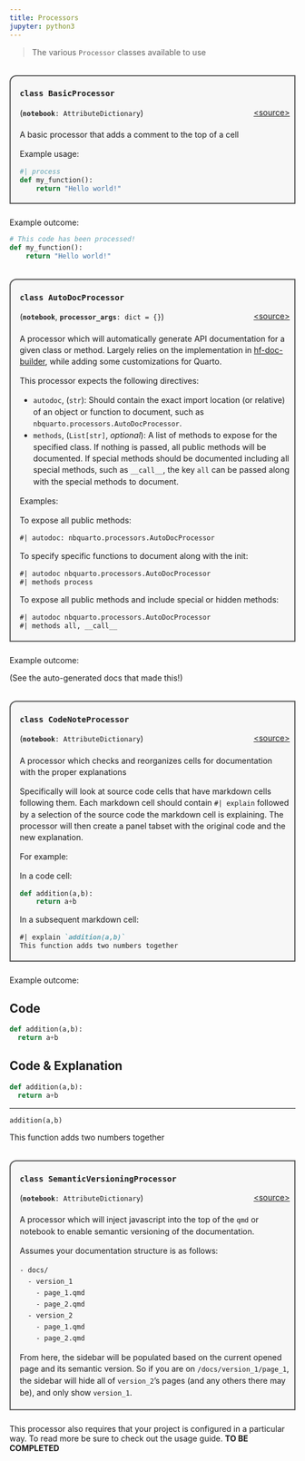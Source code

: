 ```yaml
---
title: Processors
jupyter: python3
---
```


> The various `Processor` classes available to use


<div style="background:#f7f7f7; border:2px solid #5a5a5a; border-top-width:2px; border-left-width: 2px; border-top-left-radius: 0.75rem; margin-top: 2rem; margin-bottom: 1.5rem; padding-left: 1rem; padding-right: .5rem;">

### `class BasicProcessor` {#nbquarto.processors.example.BasicProcessor}
[\<source\>](https://github.com/muellerzr/nbquarto/blob/main/src/nbquarto/processors/example.py#L17){style="float:right;font-size:.875rem;"}
<p style="font-size:.875rem;line-height:1.25rem;">
(**`notebook`**`: AttributeDictionary`)
</p>

<div style="font-size:.875rem;line-height:1.25rem;margin-bottom:1.25em; margin-top:1.25em; padding_bottom:0;">

A basic processor that adds a comment to the top of a cell

Example usage:

```python
#| process
def my_function():
    return "Hello world!"
```

</div>
</div>

Example outcome:

```python
# This code has been processed!
def my_function():
    return "Hello world!"
```
<div style="background:#f7f7f7; border:2px solid #5a5a5a; border-top-width:2px; border-left-width: 2px; border-top-left-radius: 0.75rem; margin-top: 2rem; margin-bottom: 1.5rem; padding-left: 1rem; padding-right: .5rem;">

### `class AutoDocProcessor` {#nbquarto.processors.AutoDocProcessor}
[\<source\>](https://github.com/muellerzr/nbquarto/blob/main/src/nbquarto/processors/autodoc.py#L250){style="float:right;font-size:.875rem;"}
<p style="font-size:.875rem;line-height:1.25rem;">
(**`notebook`**, **`processor_args`**`: dict = {}`)
</p>

<div style="font-size:.875rem;line-height:1.25rem;margin-bottom:1.25em; margin-top:1.25em; padding_bottom:0;">

A processor which will automatically generate API documentation for a given class or method.
Largely relies on the implementation in [hf-doc-builder](https://github.com/huggingface/doc-builder),
while adding some customizations for Quarto.

This processor expects the following directives:

- `autodoc`, (`str`):
  Should contain the exact import location (or relative) of an object or function to document,
  such as `nbquarto.processors.AutoDocProcessor`.
- `methods`, (`List[str]`, *optional*):
  A list of methods to expose for the specified class. If nothing is passed, all public methods
  will be documented. If special methods should be documented including all special methods, such
  as `__call__`, the key `all` can be passed along with the special methods to document.

Examples:

To expose all public methods:
```markdown
#| autodoc: nbquarto.processors.AutoDocProcessor
```

To specify specific functions to document along with the init:
```markdown
#| autodoc nbquarto.processors.AutoDocProcessor
#| methods process
```

To expose all public methods and include special or hidden methods:
```markdown
#| autodoc nbquarto.processors.AutoDocProcessor
#| methods all, __call__
```

</div>
</div>

Example outcome:

(See the auto-generated docs that made this!)
<div style="background:#f7f7f7; border:2px solid #5a5a5a; border-top-width:2px; border-left-width: 2px; border-top-left-radius: 0.75rem; margin-top: 2rem; margin-bottom: 1.5rem; padding-left: 1rem; padding-right: .5rem;">

### `class CodeNoteProcessor` {#nbquarto.processors.CodeNoteProcessor}
[\<source\>](https://github.com/muellerzr/nbquarto/blob/main/src/nbquarto/processors/codenotes.py#L124){style="float:right;font-size:.875rem;"}
<p style="font-size:.875rem;line-height:1.25rem;">
(**`notebook`**`: AttributeDictionary`)
</p>

<div style="font-size:.875rem;line-height:1.25rem;margin-bottom:1.25em; margin-top:1.25em; padding_bottom:0;">

A processor which checks and reorganizes cells for documentation with the proper
explanations

Specifically will look at source code cells that have markdown cells following them.
Each markdown cell should contain `#| explain` followed by a selection of the source
code the markdown cell is explaining. The processor will then create a panel tabset
with the original code and the new explanation.

For example:

In a code cell:
```python
def addition(a,b):
    return a+b
```

In a subsequent markdown cell:
```markdown
#| explain `addition(a,b)`
This function adds two numbers together
```

</div>
</div>

Example outcome:

::: {.panel-tabset}
## Code
```python
def addition(a,b):
  return a+b
```
## Code & Explanation
```python
def addition(a,b):
  return a+b
```
***
```.python
addition(a,b)
```
::::{style='padding-top: 0px;'}
This function adds two numbers together
::::
:::

<div style="background:#f7f7f7; border:2px solid #5a5a5a; border-top-width:2px; border-left-width: 2px; border-top-left-radius: 0.75rem; margin-top: 2rem; margin-bottom: 1.5rem; padding-left: 1rem; padding-right: .5rem;">

### `class SemanticVersioningProcessor` {#nbquarto.processors.SemanticVersioningProcessor}
[\<source\>](https://github.com/muellerzr/nbquarto/blob/main/src/nbquarto/processors/semantic_versioning.py#L65){style="float:right;font-size:.875rem;"}
<p style="font-size:.875rem;line-height:1.25rem;">
(**`notebook`**`: AttributeDictionary`)
</p>

<div style="font-size:.875rem;line-height:1.25rem;margin-bottom:1.25em; margin-top:1.25em; padding_bottom:0;">

A processor which will inject javascript into the top of the `qmd` or
notebook to enable semantic versioning of the documentation.

Assumes your documentation structure is as follows:

```
- docs/
  - version_1
    - page_1.qmd
    - page_2.qmd
  - version_2
    - page_1.qmd
    - page_2.qmd
```

From here, the sidebar will be populated based on the
current opened page and its semantic version. So if
you are on `/docs/version_1/page_1`, the sidebar will
hide all of `version_2`'s pages (and any others there may be),
and only show `version_1`.

</div>
</div>

This processor also requires that your project is configured in a particular way. To read more be sure to check out the usage guide. **TO BE COMPLETED**